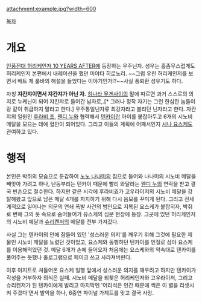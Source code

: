 attachment:example.jpg?width=600

[[목차]]
= 개요 =
[[인풍전대 허리케인저 10 YEARS AFTER]]에 등장하는 우주닌자. 성우는 흠좀무스럽게도 허리케인저 본편에서 내레이션을 했던 미야타 히로노리. ~~그럼 우린 허리케인저를 보면서 배트 제 룸바의 해설을 들었다는 이야기인가!?~~사실 풍뢰환 성우기도 하다.

자칭 '''쟈칸쟈이면서 쟈칸쟈가 아닌 자.''' [[히나타 무겐사이]]의 말에 따르면 과거 스스로의 의지로 누케닌이 되어 쟈칸쟈로 들어간 남자로,.[* 그러나 정작 자기는 그런 한심한 놈들이랑 같이 취급하지 말라고 한다.] 우주통일닌자류 최강자라고 불리던 닌자라고 한다. 쟈칸쟈의 일원인 [[1의 창 후라비 조|후라비 조]], [[4의 창 웬디 누|웬디 누]]와 협력해서 [[텐카이(인풍전대 허리케인저)|텐카이]]란 아이를 붙잡아두고 6개의 시노비 메달을 모으는 데에 혈안이 되어있다. 그리고 이들의 계획에 어째서인지 [[시나 요스케]]도 관여하고 있다.

= 행적 =
본인은 박쥐의 모습으로 둔갑하여 [[노노 나나미]]의 집으로 들어와 나나미의 시노비 메달을 빼앗아 가려고 하나, 난동부리는 텐카이 때문에 빨리 와달라는 [[4의 창 웬디 누|웬디 누]]의 연락을 받고 결국 빈손으로 철수한다. 하지만 같은 시각에 후라비죠가 고우라이저의 시노비 메달을 강탈해왔고 앞으로 남은 메달 4개를 차지하기 위해 다시 음모를 꾸미게 된다. 그리고 전세계적으로 일어나는 의문의 연쇄 폭발 사건의 범인으로 지목된 요스케가 붙잡히자, 박쥐로 변해 그의 옷 속으로 숨어들어가 유스케의 심문 현장에 등장. 그곳에 있던 허리케인저의 시노비 메달과 [[슈리켄저]]의 메달를 전부 가져갔다.

사실 그는 텐카이의 안에 잠들어 있던 '성스러운 의지'를 깨우기 위해 그것에 필요한 제물인 시노비 메달을 노렸던 것이었고, 요스케와 동행하던 텐카이를 인질로 삼아 요스케를 이용해먹었던 것. 메달 6개가 손에 들어오자 처음에는 요스케와의 약속대로 텐카이를 풀어주는 듯했나 홀로그램으로 페이크 쓰고 사라져버린다.

이후 아지트로 쳐들어온 요스케 일행 앞에서 성스러운 의지를 깨우려고 하지만 텐카이가 각성을 거부하자 의식은 실패. 시노비 메달을 되찾은 허리케인저와 고우라이저, 그리고 슈리켄저가 된 텐카이에게 발리고 마지막엔 '어리석은 인간 때문에 썩은 이 별을 리셋시켜 주겠다'면서 발악을 하나, 6중연 파이널 가제트를 맞고 결국 사망.
